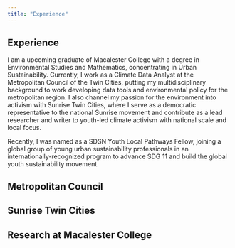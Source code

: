 ```yaml
---
title: "Experience"
---
```


<!--# try two columns -->

::: {#intro-heading}
## Experience

I am a upcoming graduate of Macalester College with a degree in Environmental Studies and Mathematics, concentrating in Urban Sustainability. Currently, I work as a Climate Data Analyst at the Metropolitan Council of the Twin Cities, putting my multidisciplinary background to work developing data tools and environmental policy for the metropolitan region. I also channel my passion for the environment into activism with Sunrise Twin Cities, where I serve as a democratic representative to the national Sunrise movement and contribute as a lead researcher and writer to youth-led climate activism with national scale and local focus.

Recently, I was named as a SDSN Youth Local Pathways Fellow, joining a global group of young urban sustainability professionals in an internationally-recognized program to advance SDG 11 and build the global youth sustainability movement.
:::

## Metropolitan Council

## Sunrise Twin Cities

## Research at Macalester College
